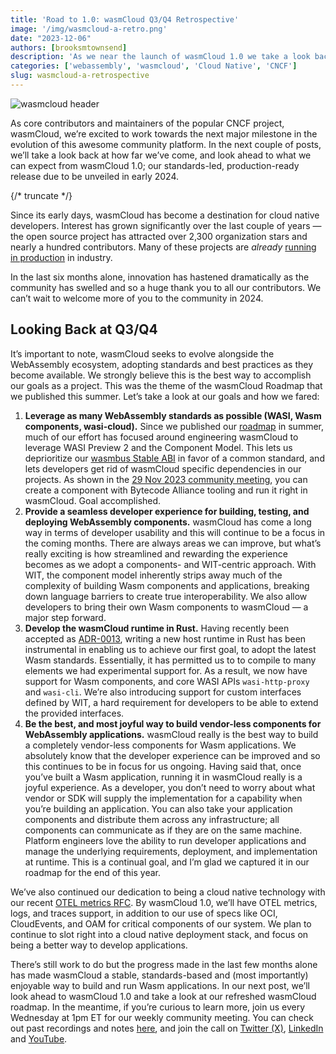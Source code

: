 ```yaml
---
title: 'Road to 1.0: wasmCloud Q3/Q4 Retrospective'
image: '/img/wasmcloud-a-retro.png'
date: "2023-12-06"
authors: [brooksmtownsend]
description: 'As we near the launch of wasmCloud 1.0 we take a look back at the progress wasmCloud has made in the last few months.'
categories: ['webassembly', 'wasmcloud', 'Cloud Native', 'CNCF']
slug: wasmcloud-a-retrospective
---
```


![wasmcloud header](/img/wasmcloud-a-retro.png)

As core contributors and maintainers of the popular CNCF project, wasmCloud, we’re excited to work towards the next major milestone in the evolution of this awesome community platform. In the next couple of posts, we’ll take a look back at how far we’ve come, and look ahead to what we can expect from wasmCloud 1.0; our standards-led, production-ready release due to be unveiled in early 2024.

{/* truncate */}

Since its early days, wasmCloud has become a destination for cloud native developers. Interest has grown significantly over the last couple of years — the open source project has attracted over 2,300 organization stars and nearly a hundred contributors. Many of these projects are _already_ [running in production](https://www.cncf.io/blog/2022/11/17/better-together-a-kubernetes-and-wasm-case-study/) in industry.

In the last six months alone, innovation has hastened dramatically as the community has swelled and so a huge thank you to all our contributors. We can’t wait to welcome more of you to the community in 2024.

## Looking Back at Q3/Q4

It’s important to note, wasmCloud seeks to evolve alongside the WebAssembly ecosystem, adopting standards and best practices as they become available. We strongly believe this is the best way to accomplish our goals as a project. This was the theme of the wasmCloud Roadmap that we published this summer. Let’s take a look at our goals and how we fared:

1. **Leverage as many WebAssembly standards as possible (WASI, Wasm components, wasi-cloud).** Since we published our [roadmap](https://wasmcloud.com/docs/roadmap) in summer, much of our effort has focused around engineering wasmCloud to leverage WASI Preview 2 and the Component Model. This lets us deprioritize our [wasmbus Stable ABI](https://wasmcloud.com/docs/0.82/hosts/abis/wasmbus/ffi) in favor of a common standard, and lets developers get rid of wasmCloud specific dependencies in our projects. As shown in the [29 Nov 2023 community meeting](https://www.youtube.com/watch?v=GFc0gzvn8Oo), you can create a component with Bytecode Alliance tooling and run it right in wasmCloud. Goal accomplished.
2. **Provide a seamless developer experience for building, testing, and deploying WebAssembly components.** wasmCloud has come a long way in terms of developer usability and this will continue to be a focus in the coming months. There are always areas we can improve, but what’s really exciting is how streamlined and rewarding the experience becomes as we adopt a components- and WIT-centric approach. With WIT, the component model inherently strips away much of the complexity of building Wasm components and applications, breaking down language barriers to create true interoperability. We also allow developers to bring their own Wasm components to wasmCloud — a major step forward.
3. **Develop the wasmCloud runtime in Rust.** Having recently been accepted as [ADR-0013](https://github.com/wasmCloud/wasmCloud/blob/main/adr/0013-transition-feature-focus-to-rust.md), writing a new host runtime in Rust has been instrumental in enabling us to achieve our first goal, to adopt the latest Wasm standards. Essentially, it has permitted us to to compile to many elements we had experimental support for. As a result, we now have support for Wasm components, and core WASI APIs `wasi-http-proxy` and `wasi-cli`. We’re also introducing support for custom interfaces defined by WIT, a hard requirement for developers to be able to extend the provided interfaces.
4. **Be the best, and most joyful way to build vendor-less components for WebAssembly applications.** wasmCloud really is the best way to build a completely vendor-less components for Wasm applications. We absolutely know that the developer experience can be improved and so this continues to be in focus for us ongoing. Having said that, once you’ve built a Wasm application, running it in wasmCloud really is a joyful experience. As a developer, you don’t need to worry about what vendor or SDK will supply the implementation for a capability when you’re building an application. You can also take your application components and distribute them across any infrastructure; all components can communicate as if they are on the same machine. Platform engineers love the ability to run developer applications and manage the underlying requirements, deployment, and implementation at runtime. This is a continual goal, and I’m glad we captured it in our roadmap for the end of this year.

We’ve also continued our dedication to being a cloud native technology with our recent [OTEL metrics RFC](https://github.com/wasmCloud/wasmCloud/issues/664). By wasmCloud 1.0, we’ll have OTEL metrics, logs, and traces support, in addition to our use of specs like OCI, CloudEvents, and OAM for critical components of our system. We plan to continue to slot right into a cloud native deployment stack, and focus on being a better way to develop applications.

There’s still work to do but the progress made in the last few months alone has made wasmCloud a stable, standards-based and (most importantly) enjoyable way to build and run Wasm applications. In our next post, we’ll look ahead to wasmCloud 1.0 and take a look at our refreshed wasmCloud roadmap. In the meantime, if you’re curious to learn more, join us every Wednesday at 1pm ET for our weekly community meeting. You can check out past recordings and notes [here](https://wasmcloud.com/community), and join the call on [Twitter (X)](https://twitter.com/wasmcloud), [LinkedIn](https://www.linkedin.com/company/cosmonic-corp) and [YouTube](https://www.youtube.com/c/wasmCloud).
